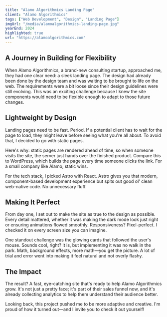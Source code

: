 ```yaml
---
title: "Alamo Algorithmics Landing Page"
client: "Alamo Algorithmics"
tags: ["Web Development", "Design", "Landing Page"]
imgUrl: "/media/alamoalgorithmics-landing-page.jpg"
yearEnd: 2024
highlighted: true
url: "https://alamoalgorithmics.com"
---
```


<FullWidthImg src={frontmatter.imgUrl} alt={frontmatter.title} withMargin />

## A Journey in Building for Flexibility

When Alamo Algorithmics, a brand-new consulting startup, approached me, they had one clear need: a sleek landing page. The design had already been done by the design team and was waiting to be brought to life on the web. The requirements were a bit loose since their design guidelines were still evolving. This was an exciting challenge because I knew the site components would need to be flexible enough to adapt to those future changes.

<FullWidthImg src="/media/alamoalgorithmics-figma.avif" alt="Alamo Algorithmics' Figma design" withMargin />

## Lightweight by Design

Landing pages need to be fast. Period. If a potential client has to wait for the page to load, they might leave before seeing what you're all about. To avoid that, I decided to go with static pages.

Here's why: static pages are rendered ahead of time, so when someone visits the site, the server just hands over the finished product. Compare this to WordPress, which builds the page every time someone clicks the link. For a small company like Alamo, static wins.

For the tech stack, I picked Astro with React. Astro gives you that modern, component-based development experience but spits out good ol' clean web-native code. No unnecessary fluff.

## Making It Perfect

From day one, I set out to make the site as true to the design as possible. Every detail mattered, whether it was making the dark mode look just right or ensuring animations flowed smoothly. Responsiveness? Pixel-perfect. I checked it on every screen size you can imagine.

One standout challenge was the glowing cards that followed the user's mouse. Sounds cool, right? It is, but implementing it was no walk in the park. Math, background effects, more math—you get the picture. A lot of trial and error went into making it feel natural and not overly flashy.

<FullWidthImg src="/media/alamoalgorithmics-glow-effect.gif" alt= "Glow effect on the landing page" withMargin />

## The Impact

The result? A fast, eye-catching site that's ready to help Alamo Algorithmics grow. It's not just a pretty face; it's part of their sales funnel now, and it's already collecting analytics to help them understand their audience better.

Looking back, this project pushed me to be more adaptive and creative. I'm proud of how it turned out—and I invite you to check it out yourself!

